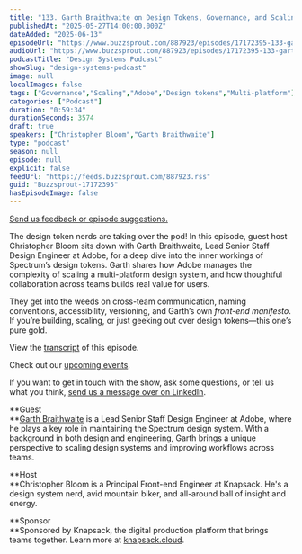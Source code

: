 ```yaml
---
title: "133. Garth Braithwaite on Design Tokens, Governance, and Scaling Spectrum at Adobe"
publishedAt: "2025-05-27T14:00:00.000Z"
dateAdded: "2025-06-13"
episodeUrl: "https://www.buzzsprout.com/887923/episodes/17172395-133-garth-braithwaite-on-design-tokens-governance-and-scaling-spectrum-at-adobe.mp3"
audioUrl: "https://www.buzzsprout.com/887923/episodes/17172395-133-garth-braithwaite-on-design-tokens-governance-and-scaling-spectrum-at-adobe.mp3"
podcastTitle: "Design Systems Podcast"
showSlug: "design-systems-podcast"
image: null
localImages: false
tags: ["Governance","Scaling","Adobe","Design tokens","Multi-platform"]
categories: ["Podcast"]
duration: "0:59:34"
durationSeconds: 3574
draft: true
speakers: ["Christopher Bloom","Garth Braithwaite"]
type: "podcast"
season: null
episode: null
explicit: false
feedUrl: "https://feeds.buzzsprout.com/887923.rss"
guid: "Buzzsprout-17172395"
hasEpisodeImage: false
---
```

[Send us feedback or episode suggestions.](https://www.buzzsprout.com/twilio/text_messages/887923/open_sms)

The design token nerds are taking over the pod! In this episode, guest host Christopher Bloom sits down with Garth Braithwaite, Lead Senior Staff Design Engineer at Adobe, for a deep dive into the inner workings of Spectrum’s design tokens. Garth shares how Adobe manages the complexity of scaling a multi-platform design system, and how thoughtful collaboration across teams builds real value for users.

They get into the weeds on cross-team communication, naming conventions, accessibility, versioning, and Garth’s own _front-end manifesto_. If you’re building, scaling, or just geeking out over design tokens—this one’s pure gold.

View the [transcript](https://drive.google.com/file/d/1Bkds_GLyY2YMm_JTN2ESN_NAtVO3Eya0/view?usp=sharing) of this episode.

Check out our [upcoming events](https://www.knapsack.cloud/events).

If you want to get in touch with the show, ask some questions, or tell us what you think, [send us a message over on LinkedIn](https://www.linkedin.com/showcase/design-systems-podcast/?viewAsMember=true).

**Guest  
**[Garth Braithwaite](https://www.linkedin.com/in/garthdb/) is a Lead Senior Staff Design Engineer at Adobe, where he plays a key role in maintaining the Spectrum design system. With a background in both design and engineering, Garth brings a unique perspective to scaling design systems and improving workflows across teams.

**Host  
**Christopher Bloom is a Principal Front-end Engineer at Knapsack. He's a design system nerd, avid mountain biker, and all-around ball of insight and energy.

**Sponsor  
**Sponsored by Knapsack, the digital production platform that brings teams together. Learn more at [knapsack.cloud](https://www.knapsack.cloud/?utm_source=podcast).
